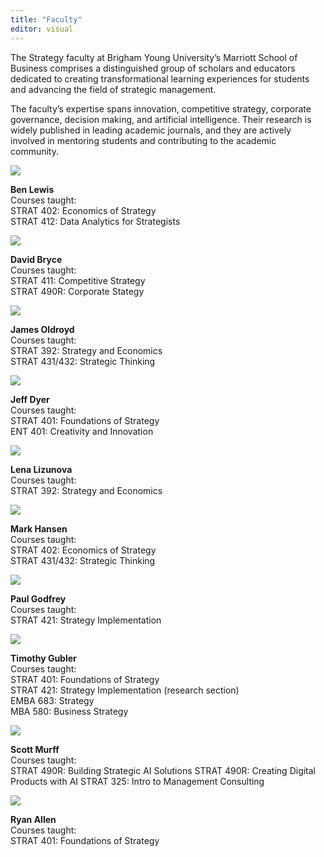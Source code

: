 ```yaml
---
title: "Faculty"
editor: visual
---
```


The Strategy faculty at Brigham Young University's Marriott School of Business comprises a distinguished group of scholars and educators dedicated to creating transformational learning experiences for students and advancing the field of strategic management. 

The faculty's expertise spans innovation, competitive strategy, corporate governance, decision making, and artificial intelligence. Their research is widely published in leading academic journals, and they are actively involved in mentoring students and contributing to the academic community.

:::: {.presidency-grid}

::: {.profile-card}
::: {.profile-image}
![](images/ben.jpeg)
:::
::: {.profile-info}
**Ben Lewis**  
Courses taught:  
STRAT 402: Economics of Strategy  
STRAT 412: Data Analytics for Strategists
:::
:::

::: {.profile-card}
::: {.profile-image}
![](images/dave.jpeg)
:::
::: {.profile-info}
**David Bryce**  
Courses taught:  
STRAT 411: Competitive Strategy  
STRAT 490R: Corporate Stategy
:::
:::

::: {.profile-card}
::: {.profile-image}
![](images/jim.jpeg)
:::
::: {.profile-info}
**James Oldroyd**  
Courses taught:  
STRAT 392: Strategy and Economics  
STRAT 431/432: Strategic Thinking
:::
:::

::: {.profile-card}
::: {.profile-image}
![](images/jeff.jpeg)
:::
::: {.profile-info}
**Jeff Dyer**  
Courses taught:  
STRAT 401: Foundations of Strategy  
ENT 401: Creativity and Innovation  
:::
:::

::: {.profile-card}
::: {.profile-image}
![](images/lena.jpeg)
:::
::: {.profile-info}
**Lena Lizunova**  
Courses taught:  
STRAT 392: Strategy and Economics  
:::
:::

::: {.profile-card}
::: {.profile-image}
![](images/mark.jpeg)
:::
::: {.profile-info}
**Mark Hansen**  
Courses taught:  
STRAT 402: Economics of Strategy  
STRAT 431/432: Strategic Thinking
:::
:::

::: {.profile-card}
::: {.profile-image}
![](images/paul.jpeg)
:::
::: {.profile-info}
**Paul Godfrey**  
Courses taught:  
STRAT 421: Strategy Implementation  
:::
:::

::: {.profile-card}
::: {.profile-image}
![](images/tim.jpeg)
:::
::: {.profile-info}
**Timothy Gubler**  
Courses taught:  
STRAT 401: Foundations of Strategy  
STRAT 421: Strategy Implementation (research section)  
EMBA 683: Strategy  
MBA 580: Business Strategy
:::
:::

::: {.profile-card}
::: {.profile-image}
![](images/scott.jpeg)
:::
::: {.profile-info}
**Scott Murff**  
Courses taught:  
STRAT 490R: Building Strategic AI Solutions
STRAT 490R: Creating Digital Products with AI
STRAT 325: Intro to Management Consulting
:::
:::

::: {.profile-card}
::: {.profile-image}
![](images/ryan-allen.png)
:::
::: {.profile-info}
**Ryan Allen**  
Courses taught:  
STRAT 401: Foundations of Strategy  
:::
:::

::::
